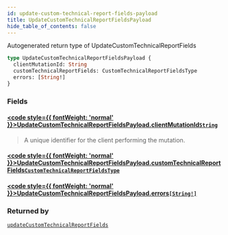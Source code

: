 ```yaml
---
id: update-custom-technical-report-fields-payload
title: UpdateCustomTechnicalReportFieldsPayload
hide_table_of_contents: false
---
```








Autogenerated return type of UpdateCustomTechnicalReportFields

```graphql
type UpdateCustomTechnicalReportFieldsPayload {
  clientMutationId: String
  customTechnicalReportFields: CustomTechnicalReportFieldsType
  errors: [String!]
}
```


### Fields

#### [<code style={{ fontWeight: 'normal' }}>UpdateCustomTechnicalReportFieldsPayload.<b>clientMutationId</b></code>](#)<Bullet />[`String`](/api/graphql/documentation/scalars/string) <Badge class="secondary" text="scalar"/>
> A unique identifier for the client performing the mutation.
> 

#### [<code style={{ fontWeight: 'normal' }}>UpdateCustomTechnicalReportFieldsPayload.<b>customTechnicalReportFields</b></code>](#)<Bullet />[`CustomTechnicalReportFieldsType`](/api/graphql/documentation/objects/custom-technical-report-fields-type) <Badge class="secondary" text="object"/>
> 
> 

#### [<code style={{ fontWeight: 'normal' }}>UpdateCustomTechnicalReportFieldsPayload.<b>errors</b></code>](#)<Bullet />[`[String!]`](/api/graphql/documentation/scalars/string) <Badge class="secondary" text="list"/> <Badge class="secondary" text="scalar"/>
> 
> 



### Returned by

[`updateCustomTechnicalReportFields`](/api/graphql/documentation/mutations/update-custom-technical-report-fields)  <Badge class="secondary" text="mutation"/>



